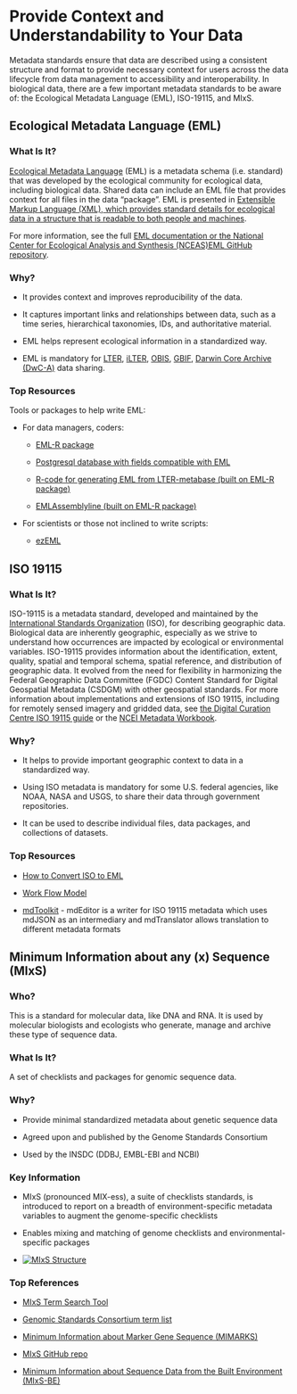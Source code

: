 # Provide Context and Understandability to Your Data

Metadata standards ensure that data are described using a consistent structure and format to provide necessary context for users across the data lifecycle from data management to accessibility and interoperability. In biological data, there are a few important metadata standards to be aware of: the Ecological Metadata Language (EML), ISO-19115, and MIxS.

## Ecological Metadata Language (EML)

### What Is It?

[Ecological Metadata Language](https://eml.ecoinformatics.org/eml-ecological-metadata-language) (EML) is a metadata schema (i.e. standard) that was developed by the ecological community for ecological data, including biological data. Shared data can include an EML file that provides context for all files in the data “package”. EML is presented in [Extensible Markup Language (XML), which provides standard details for ecological data in a structure that is readable to both people and machines](https://www.w3schools.com/xml/).

For more information, see the full [EML documentation or the National Center for Ecological Analysis and Synthesis (NCEAS) ](https://eml.ecoinformatics.org/eml-schema)[EML GitHub repository](https://github.com/NCEAS/eml).

### Why?

-   It provides context and improves reproducibility of the data.

-   It captures important links and relationships between data, such as a time series, hierarchical taxonomies, IDs, and authoritative material.

-   EML helps represent ecological information in a standardized way.

-   EML is mandatory for [LTER](https://lternet.edu/), [iLTER](https://www.ilter.network/), [OBIS](https://obis.org/), [GBIF](https://www.gbif.org/), [Darwin Core Archive (DwC-A)](https://www.gbif.org/darwin-core) data sharing.

### **Top Resources**

Tools or packages to help write EML:

-   For data managers, coders: 

    -   [EML-R package](https://cran.r-project.org/web/packages/EML/index.html)

    -   [Postgresql database with fields compatible with EML](https://github.com/lter/LTER-core-metabase)

    -   [R-code for generating EML from LTER-metabase (built on EML-R package)](https://github.com/BLE-LTER/MetaEgress)

    -   [EMLAssemblyline (built on EML-R package)](https://ediorg.github.io/EMLassemblyline/articles/overview.html)

-   For scientists or those not inclined to write scripts:

    -   [ezEML](https://ezeml.edirepository.org/)

## ISO 19115

### **What Is It?**

ISO-19115 is a metadata standard, developed and maintained by the [International Standards Organization](https://www.iso.org/home.html) (ISO), for describing geographic data. Biological data are inherently geographic, especially as we strive to understand how occurrences are impacted by ecological or environmental variables. ISO-19115 provides information about the identification, extent, quality, spatial and temporal schema, spatial reference, and distribution of geographic data. It evolved from the need for flexibility in harmonizing the Federal Geographic Data Committee (FGDC) Content Standard for Digital Geospatial Metadata (CSDGM) with other geospatial standards. For more information about implementations and extensions of ISO 19115, including for remotely sensed imagery and gridded data, see [the Digital Curation Centre ISO 19115 guide](https://www.dcc.ac.uk/resources/metadata-standards/iso-19115) or the [NCEI Metadata Workbook](https://www.ncei.noaa.gov/sites/default/files/2020-04/ISO%2019115-2%20Workbook_Part%20II%20Extentions%20for%20imagery%20and%20Gridded%20Data.pdf).

### Why?

-   It helps to provide important geographic context to data in a standardized way.

-   Using ISO metadata is mandatory for some U.S. federal agencies, like NOAA, NASA and USGS, to share their data through government repositories.

-   It can be used to describe individual files, data packages, and collections of datasets.

### Top Resources

-   [How to Convert ISO to EML](https://nceas.github.io/arcticdatautils/reference/convert_iso_to_eml.html) 

-   [Work Flow Model](https://www.fgdc.gov/metadata/iso-implementation-model-workflow)

-   [mdToolkit](https://www.mdtoolkit.org/home) - mdEditor is a writer for ISO 19115 metadata which uses mdJSON as an intermediary and mdTranslator allows translation to different metadata formats

## Minimum Information about any (x) Sequence (MIxS)

### Who?

This is a standard for molecular data, like DNA and RNA. It is used by molecular biologists and ecologists who generate, manage and archive these type of sequence data.

### What Is It?

A set of checklists and packages for genomic sequence data.

### Why?

-   Provide minimal standardized metadata about genetic sequence data

-   Agreed upon and published by the Genome Standards Consortium

-   Used by the INSDC (DDBJ, EMBL-EBI and NCBI)

### Key Information

-   MIxS (pronounced MIX-ess), a suite of checklists standards, is introduced to report on a breadth of environment-specific metadata variables to augment the genome-specific checklists

-   Enables mixing and matching of genome checklists and environmental-specific packages

-   [![MIxS Structure](http://www.gensc.org/images/mixs_ext_graphic-1024x731.png)](http://www.gensc.org/pages/standards-intro.html)

### Top References

-   [MIxS Term Search Tool](http://www.gensc.org/pages/standards/search-terms.html)

-   [Genomic Standards Consortium term list](https://genomicsstandardsconsortium.github.io/mixs/)

-   [Minimum Information about Marker Gene Sequence (MIMARKS)](https://www.nature.com/articles/nbt.1823)

-   [MIxS GitHub repo](https://github.com/GenomicsStandardsConsortium/mixs)

-   [Minimum Information about Sequence Data from the Built Environment (MIxS-BE)](https://www.ncbi.nlm.nih.gov/pmc/articles/PMC3869023/)
